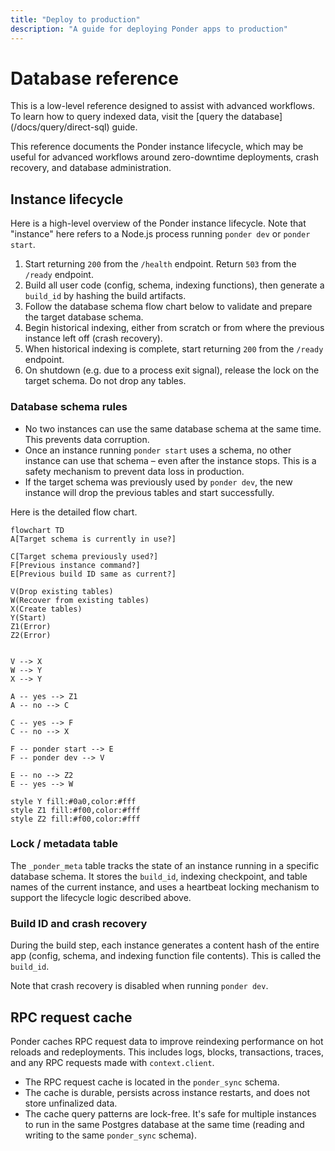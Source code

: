 ```yaml
---
title: "Deploy to production"
description: "A guide for deploying Ponder apps to production"
---
```



# Database reference

<Callout type="info">
  This is a low-level reference designed to assist with advanced workflows. To
  learn how to query indexed data, visit the [query the
  database](/docs/query/direct-sql) guide.
</Callout>

This reference documents the Ponder instance lifecycle, which may be useful for advanced workflows around zero-downtime deployments, crash recovery, and database administration.

## Instance lifecycle

Here is a high-level overview of the Ponder instance lifecycle. Note that "instance" here refers to a Node.js process running `ponder dev` or `ponder start`.

1. Start returning `200` from the `/health` endpoint. Return `503` from the `/ready` endpoint.
2. Build all user code (config, schema, indexing functions), then generate a `build_id` by hashing the build artifacts.
3. Follow the database schema flow chart below to validate and prepare the target database schema.
4. Begin historical indexing, either from scratch or from where the previous instance left off (crash recovery).
5. When historical indexing is complete, start returning `200` from the `/ready` endpoint.
6. On shutdown (e.g. due to a process exit signal), release the lock on the target schema. Do not drop any tables.

### Database schema rules

- No two instances can use the same database schema at the same time. This prevents data corruption.
- Once an instance running `ponder start` uses a schema, no other instance can use that schema – even after the instance stops. This is a safety mechanism to prevent data loss in production.
- If the target schema was previously used by `ponder dev`, the new instance will drop the previous tables and start successfully.

Here is the detailed flow chart.

```mermaid
flowchart TD
A[Target schema is currently in use?]

C[Target schema previously used?]
F[Previous instance command?]
E[Previous build ID same as current?]

V(Drop existing tables)
W(Recover from existing tables)
X(Create tables)
Y(Start)
Z1(Error)
Z2(Error)


V --> X
W --> Y
X --> Y

A -- yes --> Z1
A -- no --> C

C -- yes --> F
C -- no --> X

F -- ponder start --> E
F -- ponder dev --> V

E -- no --> Z2
E -- yes --> W

style Y fill:#0a0,color:#fff
style Z1 fill:#f00,color:#fff
style Z2 fill:#f00,color:#fff
```

### Lock / metadata table

The `_ponder_meta` table tracks the state of an instance running in a specific database schema. It stores the `build_id`, indexing checkpoint, and table names of the current instance, and uses a heartbeat locking mechanism to support the lifecycle logic described above.

### Build ID and crash recovery

During the build step, each instance generates a content hash of the entire app (config, schema, and indexing function file contents). This is called the `build_id`.

Note that crash recovery is disabled when running `ponder dev`.

## RPC request cache

Ponder caches RPC request data to improve reindexing performance on hot reloads and redeployments. This includes logs, blocks, transactions, traces, and any RPC requests made with `context.client`.

- The RPC request cache is located in the `ponder_sync` schema.
- The cache is durable, persists across instance restarts, and does not store unfinalized data.
- The cache query patterns are lock-free. It's safe for multiple instances to run in the same Postgres database at the same time (reading and writing to the same `ponder_sync` schema).
